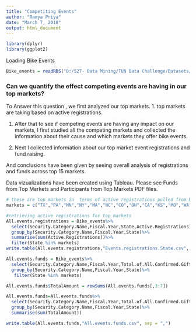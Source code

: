 ---
title: "Competiting Events"
author: "Ramya Priya"
date: "March 7, 2018"
output: html_document
---

```{r}
library(dplyr)
library(ggplot2)
```

Loading Bike Events
```{r}
Bike_events = readRDS("D:/527- Data Mining/TUN Data Challenge/Datasets/Bike_Events.rds")
```

### Can we quantify the effect competing events are having in our top markets? 

To Answer this question , we first analyzed our top markets.
1. top markets are taking based on active registrations. 

1. After that to see if competing events are having any impact on our markets, I first studied all the competing markets and collected the information about their cause and which markets they offer bike events. 

2. Next I collected information about our top market event registrations and fund raising.

And conclusions have been given by seeing overall analysis of registrations and funds across top 15 markets.

Data vizualizations have been created using Tableau. Please see Funds from Top Markets and Participants from Top Markets PDF files. 

```{r}
# these are top markets in  terms of active registrations pulled from Bike events
markets = c("TX","PA","MN","NY","MA","NC","CO","OH","CA","KS","MO","WA","CA","IL","NJ")

#retrieving active registrations for top markets
All.events.registrations = Bike_events%>%
  select(Security.Category.Name,Fiscal.Year,State,Active.Registrations)%>%
  group_by(Security.Category.Name,Fiscal.Year,State)%>%
  summarise(sum(Active.Registrations))%>%
  filter(State %in% markets)
write.table(All.events.registrations,"Events.registrations.State.csv", sep = ",")

```

```{r}
All.events.funds = Bike_events%>%
  select(Security.Category.Name,Fiscal.Year,Total.of.All.Confirmed.Gifts...,Total.Event.Gifts...,Total.From.Participant...,Total.Team.Gifts...,Total.Not.From.Participant...,City,State)%>%
  group_by(Security.Category.Name,Fiscal.Year,State)%>%
   filter(State %in% markets)
```

```{r}
All.events.funds$TotalAmount = rowSums(All.events.funds[,3:7])

```

```{r}
All.events.funds=All.events.funds%>%
  select(Security.Category.Name,Fiscal.Year,Total.of.All.Confirmed.Gifts...,Total.Event.Gifts...,Total.From.Participant...,Total.Team.Gifts...,Total.Not.From.Participant...,City,State,TotalAmount)%>%
  group_by(Security.Category.Name,Fiscal.Year,State)%>%
  summarise(sum(TotalAmount))
```

```{r}
write.table(All.events.funds,"All.events.funds.csv", sep = ",")
```

